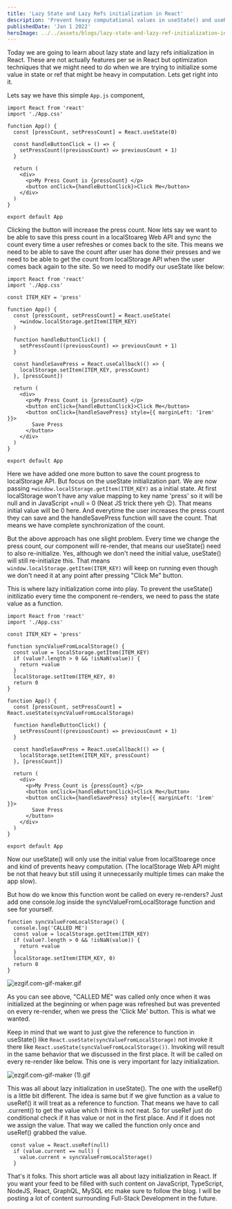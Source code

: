 ```yaml
---
title: 'Lazy State and Lazy Refs initialization in React'
description: 'Prevent heavy computational values in useState() and useRef() during re-renders using lazy initialization'
publishedDate: 'Jan 1 2022'
heroImage: ../../assets/blogs/lazy-state-and-lazy-ref-initialization-in-react.png
---
```


Today we are going to learn about lazy state and lazy refs initialization in React. These are not actually features per se in React but optimization techniques that we might need to do when we are trying to initialize some value in state or ref that might be heavy in computation. Lets get right into it.

Lets say we have this simple ```App.js``` component,

```
import React from 'react'
import './App.css'

function App() {
  const [pressCount, setPressCount] = React.useState(0)

  const handleButtonClick = () => {
    setPressCount((previousCount) => previousCount + 1)
  }

  return (
    <div>
      <p>My Press Count is {pressCount} </p>
      <button onClick={handleButtonClick}>Click Me</button>
    </div>
  )
}

export default App

```

Clicking the button will increase the press count.
Now lets say we want to be able to save this press count in a localStoareg Web API and sync the count every time a user refreshes or comes back to the site. This means we need to be able to save the count after user has done their presses and we need to be able to get the count from localStorage API when the user comes back again to the site.
So we need to modify our useState like below:

```
import React from 'react'
import './App.css'

const ITEM_KEY = 'press'

function App() {
  const [pressCount, setPressCount] = React.useState(
    +window.localStorage.getItem(ITEM_KEY)
  )

  function handleButtonClick() {
    setPressCount((previousCount) => previousCount + 1)
  }

  const handleSavePress = React.useCallback(() => {
    localStorage.setItem(ITEM_KEY, pressCount)
  }, [pressCount])

  return (
    <div>
      <p>My Press Count is {pressCount} </p>
      <button onClick={handleButtonClick}>Click Me</button>
      <button onClick={handleSavePress} style={{ marginLeft: '1rem' }}>
        Save Press
      </button>
    </div>
  )
}

export default App
```

Here we have added one more button to save the count progress to localStorage API. But focus on the useState initialization part. We are now passing `+window.localStorage.getItem(ITEM_KEY)` as a initial state. At first localStorage won't have any value mapping to key name 'press' so it will be null and in JavaScript +null = 0 (Neat JS trick there yeh 😉). That means initial value will be 0 here. And everytime the user increases the press count they can save and the handleSavePress function will save the count. That means we have complete synchronization of the count.

But the above approach has one slight problem. Every time we change the press count, our component will re-render, that means our useState() need to also re-initialize. Yes, although we don't need the initial value, useState() will still re-initialize this. That means `window.localStorage.getItem(ITEM_KEY)` will keep on running even though we don't need it at any point after pressing "Click Me" button.

This is where lazy initialization come into play. To prevent the useState() initilizatio  every time the component re-renders, we need to pass the state value as a function. 

```
import React from 'react'
import './App.css'

const ITEM_KEY = 'press'

function syncValueFromLocalStorage() {
  const value = localStorage.getItem(ITEM_KEY)
  if (value?.length > 0 && !isNaN(value)) {
    return +value
  }
  localStorage.setItem(ITEM_KEY, 0)
  return 0
}

function App() {
  const [pressCount, setPressCount] = React.useState(syncValueFromLocalStorage)

  function handleButtonClick() {
    setPressCount((previousCount) => previousCount + 1)
  }

  const handleSavePress = React.useCallback(() => {
    localStorage.setItem(ITEM_KEY, pressCount)
  }, [pressCount])

  return (
    <div>
      <p>My Press Count is {pressCount} </p>
      <button onClick={handleButtonClick}>Click Me</button>
      <button onClick={handleSavePress} style={{ marginLeft: '1rem' }}>
        Save Press
      </button>
    </div>
  )
}

export default App
```

Now our useState() will only use the initial value from localStoarege once and kind of prevents heavy computation. (The localStorage Web API might be not that heavy but still using it unnecessarily multiple times can make the app slow). 

But how do we know this function wont be called on every re-renders? Just add one console.log inside the syncValueFromLocalStorage function and see for yourself.
```
function syncValueFromLocalStorage() {
  console.log('CALLED ME')
  const value = localStorage.getItem(ITEM_KEY)
  if (value?.length > 0 && !isNaN(value)) {
    return +value
  }
  localStorage.setItem(ITEM_KEY, 0)
  return 0
}
```

![ezgif.com-gif-maker.gif](https://cdn.hashnode.com/res/hashnode/image/upload/v1641052284854/l9sYTQGEP.gif)

As you can see above, "CALLED ME" was called only once when it was initialized at the beginning or when page was refreshed but was prevented on every re-render, when we press the 'Click Me' button. This is what we wanted.

Keep in mind that we want to just give the reference to function in useState() like `React.useState(syncValueFromLocalStorage)` not invoke it there like `React.useState(syncValueFromLocalStorage())`. Invoking will result in the same behavior that we discussed in the first place. It will be called on every re-render like below. This one is very important for lazy initialization.

![ezgif.com-gif-maker (1).gif](https://cdn.hashnode.com/res/hashnode/image/upload/v1641052622217/qvvRGvrAt.gif)

This was all about lazy initialization in useState(). The one with the useRef() is a little bit different. The idea is same but if we give function as a value to useRef() it will treat as a reference to function. That means we have to call .current() to get the value which I think is not neat. So for useRef just do conditional check if it has value or not in the first place. And if it does not we assign the value. That way we called the function only once and useRef() grabbed the value.

```
 const value = React.useRef(null)
  if (value.current == null) {
    value.current = syncValueFromLocalStorage()
  }
```

That's it folks. This short article was all about lazy initialization in React. If you want your feed to be filled with such content on JavaScript, TypeScript, NodeJS, React, GraphQL, MySQL etc make sure to follow the blog. I will be posting a lot of content surrounding Full-Stack Development in the future. 

